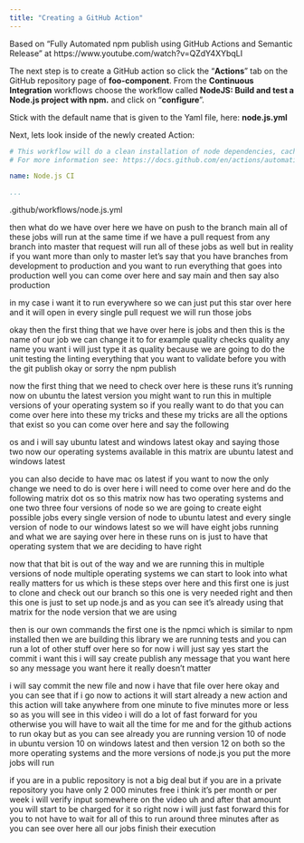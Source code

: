 ```yaml
---
title: "Creating a GitHub Action"
---
```


Based on "Fully Automated npm publish using GitHub Actions and Semantic Release" at https://www.youtube.com/watch?v=QZdY4XYbqLI

The next step is to create a GitHub action so click the "**Actions**" tab on the GitHub repository page of **foo-component**. From the **Continuous Integration** workflows choose the workflow called **NodeJS: Build and test a Node.js project with npm.** and click on "**configure**".

Stick with the default name that is given to the Yaml file, here: **node.js.yml**

Next, lets look inside of the newly created Action:

``` .yml
# This workflow will do a clean installation of node dependencies, cache/restore them, build the source code and run tests across different versions of node
# For more information see: https://docs.github.com/en/actions/automating-builds-and-tests/building-and-testing-nodejs

name: Node.js CI

...
```
.github/workflows/node.js.yml


then what do we have over here we have on push to the branch main all of these jobs will run at the same time if we have a pull request from any branch into master that request will run all of these jobs as well but in reality if you want more than only to master let's say that you have branches from development to production and you want to run everything that goes into production well you can come over here and say main and then say also production 

in my case i want it to run everywhere so we can just put this star over here and it will open in every single pull request we will run those jobs

okay then the first thing that we have over here is jobs and then this is the name of our job we can change it to for example quality checks quality
any name you want i will just type it as quality because we are going to do the unit testing the linting everything that you want to validate before you with the git publish okay or sorry the npm publish

now the first thing that we need to check over here is these runs it's running now on ubuntu the latest version you might want to run this in multiple versions of your operating system so if you really want to do that you can come over here into these my tricks and these my tricks are all the options that exist so you can come over here and say the following 

os and i will say ubuntu latest and windows latest okay and saying those two now our operating systems available in this matrix are ubuntu latest and windows latest 

you can also decide to have mac os latest if you want to now the only change we need to do is over here i will need to come over here and do the following matrix dot
os so this matrix now has two operating systems and one two three four versions of node so we are going to create eight possible jobs every single version of node to ubuntu latest and every single version of node to our windows latest so we will have eight jobs running and what we are saying over here in these runs on is just to have that operating system that we are deciding to have right

now that that bit is out of the way and we are running this in multiple versions of node multiple operating systems we can start to look into what really matters for us which is these steps over here and this first one is just to clone and check out our branch so this one is very needed right and then this one is just to set up node.js and as you can see it's already using that matrix for the node version that we are using

then is our own commands the first one is the npmci which is similar to npm installed then we are building this library we are running tests and you can run a lot of other stuff over here so for now i will just say yes start the commit i want this i will say create publish any message that you want here so any message you want here it really doesn't matter

i will say commit the new file and now i have that file over here okay and you can see that if i go now to actions it will start already a new action and this action will take anywhere from one minute to five minutes more or less so as you will see in this video i will do a lot of fast forward for you otherwise you will have to wait all the time for me and for the github actions to run okay but as you can see already you are running version 10 of node in ubuntu version 10 on
windows latest and then version 12 on both so the more operating systems and the more versions of node.js you put the more jobs will run 

if you are in a public repository is not a big deal but if you are in a private repository you have only 2 000 minutes free i think it's per month or per week i will verify input somewhere on the video uh and after that amount you will start to be charged for it so right now i will just fast forward this for you to not have to
wait for all of this to run around three minutes after as you can see over here all our jobs finish their execution
